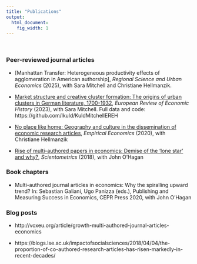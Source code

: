 ```yaml
---
title: "Publications"
output:
  html_document:
    fig_width: 1
---
```


<br>

### Peer-reviewed journal articles

- [Manhattan Transfer: Heterogeneous productivity effects of agglomeration in American authorship],
_Regional Science and Urban Economics_ (2025), with Sara Mitchell and Christiane Hellmanzik. 

- [Market structure and creative cluster formation: The origins of urban clusters in German literature, 1700-1932](files/MarketStructureAAM.pdf),
_European Review of Economic History_ (2023), with Sara Mitchell. Full data and code: https://github.com/lkuld/KuldMitchellEREH

- [No place like home: Geography and culture in the dissemination of economic research articles](files/NoPlaceLikeHomeAAM.pdf),
_Empirical Economics_ (2020), with Christiane Hellmanzik


- [Rise of multi-authored papers in economics: Demise of the ‘lone star’ and why?](files/CoAuthorRiseAAM.pdf), _Scientometrics_
(2018), with John O’Hagan

### Book chapters

- Multi-authored journal articles in economics: Why the spiralling upward trend? In: Sebastian
Galiani, Ugo Panizza (eds.), Publishing and Measuring Success in Economics, CEPR Press 2020,
with John O’Hagan

### Blog posts

- http://voxeu.org/article/growth-multi-authored-journal-articles-economics

- https://blogs.lse.ac.uk/impactofsocialsciences/2018/04/04/the-proportion-of-co-authored-research-articles-has-risen-markedly-in-recent-decades/


